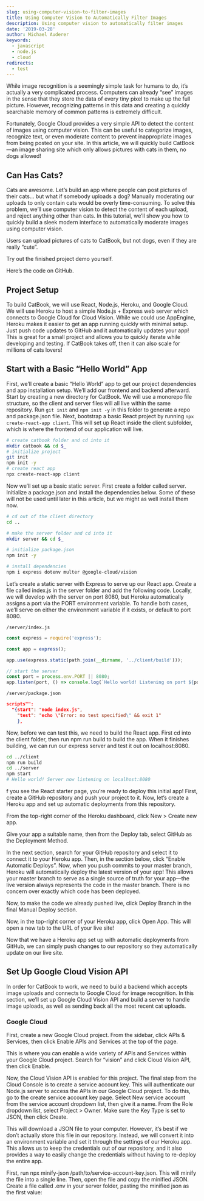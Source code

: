 ```yaml
---
slug: using-computer-vision-to-filter-images
title: Using Computer Vision to Automatically Filter Images
description: Using computer vision to automatically filter images
date: '2019-03-28'
author: Michael Auderer
keywords:
  - javascript
  - node.js
  - cloud
redirects:
  - test
---
```


While image recognition is a seemingly simple task for humans to do, it’s actually a very complicated process. Computers can already “see” images in the sense that they store the data of every tiny pixel to make up the full picture. However, recognizing patterns in this data and creating a quickly searchable memory of common patterns is extremely difficult.

Fortunately, Google Cloud provides a very simple API to detect the content of images using computer vision. This can be useful to categorize images, recognize text, or even moderate content to prevent inappropriate images from being posted on your site. In this article, we will quickly build CatBook—an image sharing site which only allows pictures with cats in them, no dogs allowed!

## Can Has Cats?

Cats are awesome. Let’s build an app where people can post pictures of their cats… but what if somebody uploads a dog? Manually moderating our uploads to only contain cats would be overly time-consuming. To solve this problem, we’ll use computer vision to detect the content of each upload, and reject anything other than cats. In this tutorial, we’ll show you how to quickly build a sleek modern interface to automatically moderate images using computer vision.

Users can upload pictures of cats to CatBook, but not dogs, even if they are really “cute”.

Try out the finished project demo yourself.

Here’s the code on GitHub.

## Project Setup

To build CatBook, we will use React, Node.js, Heroku, and Google Cloud. We will use Heroku to host a simple Node.js + Express web server which connects to Google Cloud for Cloud Vision. While we could use AppEngine, Heroku makes it easier to get an app running quickly with minimal setup. Just push code updates to GitHub and it automatically updates your app! This is great for a small project and allows you to quickly iterate while developing and testing. If CatBook takes off, then it can also scale for millions of cats lovers!

## Start with a Basic “Hello World” App

First, we’ll create a basic “Hello World” app to get our project dependencies and app installation setup. We’ll add our frontend and backend afterward. Start by creating a new directory for CatBook. We will use a monorepo file structure, so the client and server files will all live within the same repository. Run `git init` and `npm init -y` in this folder to generate a repo and package.json file. Next, bootstrap a basic React project by running `npx create-react-app client`. This will set up React inside the client subfolder, which is where the frontend of our application will live.

```sh
# create catbook folder and cd into it
mkdir catbook && cd $_
# initialize project
git init
npm init -y
# create react app
npx create-react-app client
```

Now we’ll set up a basic static server. First create a folder called server. Initialize a package.json and install the dependencies below. Some of these will not be used until later in this article, but we might as well install them now.

```sh
# cd out of the client directory
cd ..

# make the server folder and cd into it
mkdir server && cd $_

# initialize package.json
npm init -y

# install dependencies
npm i express dotenv multer @google-cloud/vision
```

Let’s create a static server with Express to serve up our React app. Create a file called index.js in the server folder and add the following code. Locally, we will develop with the server on port 8080, but Heroku automatically assigns a port via the PORT environment variable. To handle both cases, we’ll serve on either the environment variable if it exists, or default to port 8080.

`/server/index.js`

```js
const express = require('express');

const app = express();

app.use(express.static(path.join(__dirname, '../client/build')));

// start the server
const port = process.env.PORT || 8080;
app.listen(port, () => console.log(`Hello world! Listening on port ${port}`));
```

`/server/package.json`

```json
scripts"": 
  "{start": "node index.js",
    "test": "echo \"Error: no test specified\" && exit 1"
    },
```

Now, before we can test this, we need to build the React app. First cd into the client folder, then run npm run build to build the app. When it finishes building, we can run our express server and test it out on localhost:8080.

```sh
cd ../client
npm run build
cd ../server
npm start
# Hello world! Server now listening on localhost:8080
```

f you see the React starter page, you’re ready to deploy this initial app! First, create a GitHub repository and push your project to it. Now, let’s create a Heroku app and set up automatic deployments from this repository.

From the top-right corner of the Heroku dashboard, click New > Create new app.

Give your app a suitable name, then from the Deploy tab, select GitHub as the Deployment Method.

In the next section, search for your GitHub repository and select it to connect it to your Heroku app. Then, in the section below, click “Enable Automatic Deploys”. Now, when you push commits to your master branch, Heroku will automatically deploy the latest version of your app! This allows your master branch to serve as a single source of truth for your app—the live version always represents the code in the master branch. There is no concern over exactly which code has been deployed.

Now, to make the code we already pushed live, click Deploy Branch in the final Manual Deploy section.

Now, in the top-right corner of your Heroku app, click Open App. This will open a new tab to the URL of your live site!

Now that we have a Heroku app set up with automatic deployments from GitHub, we can simply push changes to our repository so they automatically update on our live site.

## Set Up Google Cloud Vision API

In order for CatBook to work, we need to build a backend which accepts image uploads and connects to Google Cloud for image recognition. In this section, we’ll set up Google Cloud Vision API and build a server to handle image uploads, as well as sending back all the most recent cat uploads.

### Google Cloud

First, create a new Google Cloud project. From the sidebar, click APIs & Services, then click Enable APIs and Services at the top of the page.

This is where you can enable a wide variety of APIs and Services within your Google Cloud project. Search for “vision” and click Cloud Vision API, then click Enable.

Now, the Cloud Vision API is enabled for this project. The final step from the Cloud Console is to create a service account key. This will authenticate our Node.js server to access the APIs in our Google Cloud project. To do this, go to the create service account key page. Select New service account from the service account dropdown list, then give it a name. From the Role dropdown list, select Project > Owner. Make sure the Key Type is set to JSON, then click Create.

This will download a JSON file to your computer. However, it’s best if we don’t actually store this file in our repository. Instead, we will convert it into an environment variable and set it through the settings of our Heroku app. This allows us to keep the credentials out of our repository, and it also provides a way to easily change the credentials without having to re-deploy the entire app.

First, run npx minify-json /path/to/service-account-key.json. This will minify the file into a single line. Then, open the file and copy the minified JSON. Create a file called .env in your server folder, pasting the minified json as the first value:



